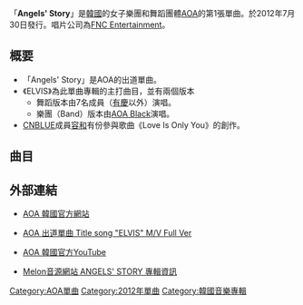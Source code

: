 {{Infobox Single 
| Name           = Angels' Story
| Cover          = 
| Artist         = [[AOA_(韓國)|AOA]] 
| Album          = 
| A-side         = ELVIS<br />ELVIS（Band Ver.）
| B-side         = Love Is Only You<br />Temptation
| Released       = 2012年7月30日
| Format         = [[單曲|單曲]]
| Recorded       = 2012年<br/>{{KOR}}
| Genre          = [[K-POP|K-POP]]
| Length         = 
| Label          = [[FNC_Entertainment|FNC Entertainment]] 
| Writer         = 
| Producer       = 
| Last single    = -
| This single    = '''Angels' Story''' <br /> （2012年）
| Next single    = [[Wanna_Be_(AOA單曲)|Wanna Be]] <br /> （2012年）
| Misc           = 
}}

「'''Angels' Story'''」是[[韓國|韓國]]的女子樂團和舞蹈團體[[AOA_(韓國)|AOA]]的第1張單曲。於2012年7月30日發行。唱片公司為[[FNC_Entertainment|FNC Entertainment]]。

== 概要 ==
* 「Angels' Story」是AOA的出道單曲。
* 《ELVIS》為此單曲專輯的主打曲目，並有兩個版本
** 舞蹈版本由7名成員（[[徐有慶|有慶]]以外）演唱。
** 樂團（Band）版本由[[AOA_Black|AOA Black]]演唱。
* [[CNBLUE|CNBLUE]]成員[[鄭容和|容和]]有份參與歌曲《Love Is Only You》的創作。

== 曲目 ==
{{tracklist
| full_width      = yes
| collapsed       = 
| headline        = 
| extra_column    = 
| total_length    = 14:07

| title1          = '''ELVIS'''
| lyrics1         = {{link-ko|韓勝浩|한성호}}
| music1          = {{flatlist|
* {{link-ko|金道勋|김도훈 (작곡가)}}
* Lee Sang Ho
}}
| length1         = 3:19

| title2          = Love is only you
| lyrics2         = [[鄭容和|鄭容和]]
| music2          = [[鄭容和|鄭容和]]
| length2         = 3:45

| title3          = Temptation
| lyrics3         = {{link-ko|韓勝浩|한성호}}
| music3          = Kim Jaeyang
| length3         = 3:44

| title4          = ELVIS (Band Ver.)
| note4           = AOA Black
| lyrics4         = 韓勝浩
| music4          = {{flatlist|
* {{link-ko|金道勋|김도훈 (작곡가)}}
* Lee Sang Ho
}}
| length4         = 3:19
}}

== 外部連結 ==
* {{ko}} [https://web.archive.org/web/20131023102600/http://www.a-o-a.co.kr/index.html AOA 韓國官方網站]
* {{ko}} [http://www.youtube.com/watch?v=e5KOIrBcwj8&feature=youtu.be AOA 出道單曲 Title song "ELVIS" M/V Full Ver]{{Wayback|url=http://www.youtube.com/watch?v=e5KOIrBcwj8&feature=youtu.be |date=20140805013231 }}
* {{ko}} [http://www.youtube.com/user/AceOfAngels8 AOA 韓國官方YouTube]{{Wayback|url=http://www.youtube.com/user/AceOfAngels8 |date=20131220120728 }}
* {{ko}} [http://www.melon.com/cds/album/web/albumdetailmain_list.htm?albumId=2138811 Melon音源網站 ANGELS' STORY 專輯資訊]{{Wayback|url=http://www.melon.com/cds/album/web/albumdetailmain_list.htm?albumId=2138811 |date=20131217081037 }}

{{AOA}}

{{DEFAULTSORT:Angels' Story}}
[[Category:AOA單曲|Category:AOA單曲]]
[[Category:2012年單曲|Category:2012年單曲]]
[[Category:韓國音樂專輯|Category:韓國音樂專輯]]